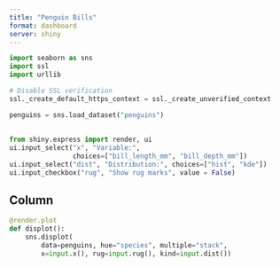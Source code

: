 ```yaml
---
title: "Penguin Bills"
format: dashboard
server: shiny
---
```


```python
import seaborn as sns
import ssl
import urllib

# Disable SSL verification
ssl._create_default_https_context = ssl._create_unverified_context

penguins = sns.load_dataset("penguins")
```

## {.sidebar}

```python
from shiny.express import render, ui
ui.input_select("x", "Variable:",
                choices=["bill_length_mm", "bill_depth_mm"])
ui.input_select("dist", "Distribution:", choices=["hist", "kde"])
ui.input_checkbox("rug", "Show rug marks", value = False)
```

## Column

```python
@render.plot
def displot():
    sns.displot(
        data=penguins, hue="species", multiple="stack",
        x=input.x(), rug=input.rug(), kind=input.dist())
```